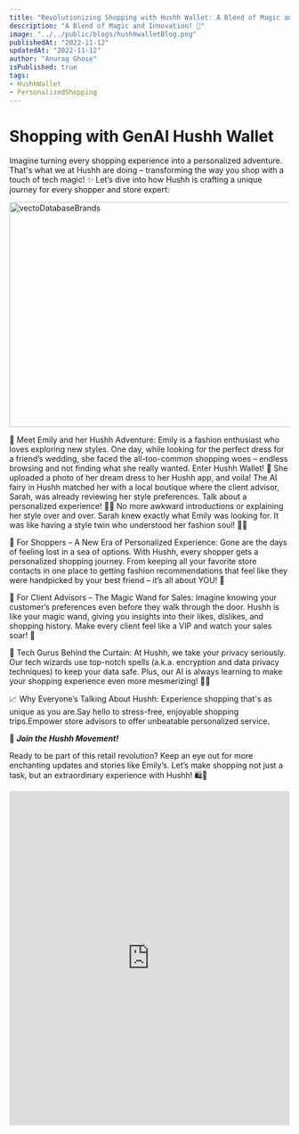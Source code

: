 ```yaml
---
title: "Revolutionizing Shopping with Hushh Wallet: A Blend of Magic and Innovation"
description: "A Blend of Magic and Innovation! 🎉"
image: "../../public/blogs/hushhwalletBlog.png"
publishedAt: "2022-11-12"
updatedAt: "2022-11-12"
author: "Anurag Ghose"
isPublished: true
tags:
- HushhWallet
- PersonalizedShopping
---
```



# Shopping with GenAI Hushh Wallet

Imagine turning every shopping experience into a personalized adventure. That's what we at Hushh are doing – transforming the way you shop with a touch of tech magic! ✨ Let’s dive into how Hushh is crafting a unique journey for every shopper and store expert:

<Image
  src="/blogs/hushhwalletBlog.png"
  width="718"
  height="404"
  alt="vectoDatabaseBrands"
  sizes="100vw"
/>

🌟 Meet Emily and her Hushh Adventure:
   Emily is a fashion enthusiast who loves exploring new styles. One day, while looking for the perfect dress for a friend’s wedding, she faced the all-too-common shopping woes – endless browsing and not finding what she really wanted. Enter Hushh Wallet! 📲
   She uploaded a photo of her dream dress to her Hushh app, and voila! The AI fairy in Hushh matched her with a local boutique where the client advisor, Sarah, was already reviewing her style preferences. Talk about a personalized experience! 🧚‍♀️
   No more awkward introductions or explaining her style over and over. Sarah knew exactly what Emily was looking for. It was like having a style twin who understood her fashion soul! 👯‍♀️

👜 For Shoppers – A New Era of Personalized Experience:
   Gone are the days of feeling lost in a sea of options. With Hushh, every shopper gets a personalized shopping journey. From keeping all your favorite store contacts in one place to getting fashion recommendations that feel like they were handpicked by your best friend – it’s all about YOU! 🌈

🤵 For Client Advisors – The Magic Wand for Sales:
   Imagine knowing your customer’s preferences even before they walk through the door. Hushh is like your magic wand, giving you insights into their likes, dislikes, and shopping history. Make every client feel like a VIP and watch your sales soar! 🚀

🔐 Tech Gurus Behind the Curtain:
    At Hushh, we take your privacy seriously. Our tech wizards use top-notch spells (a.k.a. encryption and data privacy techniques) to keep your data safe. Plus, our AI is always learning to make your shopping experience even more mesmerizing! 🧙‍♂️

📈 Why Everyone’s Talking About Hushh:
   Experience shopping that's as unique as you are.Say hello to stress-free, enjoyable shopping trips.Empower store advisors to offer unbeatable personalized service.


🌟 ***Join the Hushh Movement!***

Ready to be part of this retail revolution? Keep an eye out for more enchanting updates and stories like Emily’s. Let’s make shopping not just a task, but an extraordinary experience with Hushh! 🛍️🎈


<iframe src="https://www.linkedin.com/embed/feed/update/urn:li:share:7181523720983703552" height="600" width="100%" frameborder="0" allowfullscreen="" title="Embedded post"></iframe>